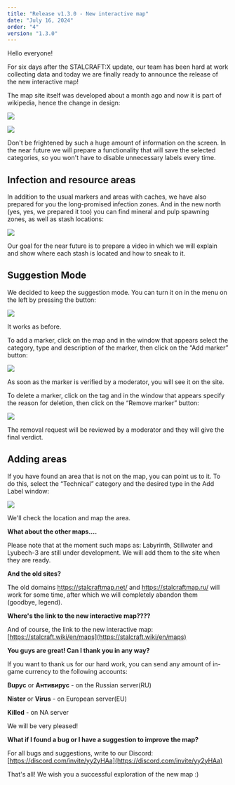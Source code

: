 ```yaml
---
title: "Release v1.3.0 - New interactive map"
date: "July 16, 2024"
order: "4"
version: "1.3.0"
---
```


Hello everyone!

For six days after the STALCRAFT:X update, our team has been hard at work collecting data and today we are finally ready to announce the release of the new interactive map!

The map site itself was developed about a month ago and now it is part of wikipedia, hence the change in design:

![](https://telegra.ph/file/1b1190d67ce16308dc6cb.png)

![](https://telegra.ph/file/f132f17502ef995e8d5dc.png)

Don't be frightened by such a huge amount of information on the screen. In the near future we will prepare a functionality that will save the selected categories, so you won't have to disable unnecessary labels every time.

## Infection and resource areas

In addition to the usual markers and areas with caches, we have also prepared for you the long-promised infection zones. And in the new north (yes, yes, we prepared it too) you can find mineral and pulp spawning zones, as well as stash locations:

![](https://telegra.ph/file/d20b7edfbc939bf657f83.png)

Our goal for the near future is to prepare a video in which we will explain and show where each stash is located and how to sneak to it.

## Suggestion Mode

We decided to keep the suggestion mode. You can turn it on in the menu on the left by pressing the button:

![](https://telegra.ph/file/afbb96096160811ece78e.png)

It works as before.

To add a marker, click on the map and in the window that appears select the category, type and description of the marker, then click on the “Add marker” button:

![](https://telegra.ph/file/67bc4b41ac57cf412d4f5.png)

As soon as the marker is verified by a moderator, you will see it on the site.



To delete a marker, click on the tag and in the window that appears specify the reason for deletion, then click on the “Remove marker” button:

![](https://telegra.ph/file/9a45f1d0cd2737d3077c7.png)

The removal request will be reviewed by a moderator and they will give the final verdict.

## Adding areas

If you have found an area that is not on the map, you can point us to it. To do this, select the “Technical” category and the desired type in the Add Label window:

![](https://telegra.ph/file/061897998875b270f8700.png)

We'll check the location and map the area.

**What about the other maps....**

Please note that at the moment such maps as: Labyrinth, Stillwater and Lyubech-3 are still under development. We will add them to the site when they are ready.

**And the old sites?**

The old domains https://stalcraftmap.net/ and https://stalcraftmap.ru/ will work for some time, after which we will completely abandon them (goodbye, legend).

**Where's the link to the new interactive map????**

And of course, the link to the new interactive map: [https://stalcraft.wiki/en/maps](https://stalcraft.wiki/en/maps)

**You guys are great! Can I thank you in any way?**

If you want to thank us for our hard work, you can send any amount of in-game currency to the following accounts:

**Bupyc** or **Антивирус** - on the Russian server(RU)

**Nister** or **Virus** - on European server(EU)

**Killed** - on NA server

We will be very pleased!

**What if I found a bug or I have a suggestion to improve the map?**

For all bugs and suggestions, write to our Discord: [https://discord.com/invite/yy2yHAa](https://discord.com/invite/yy2yHAa)

That's all! We wish you a successful exploration of the new map :)
